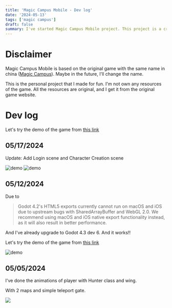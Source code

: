 ```yaml
---
title: 'Magic Campus Mobile - Dev log'
date: '2024-05-13'
tags: ['magic campus']
draft: false
summary: I've started Magic Campus Mobile project. This project is a cross-device game (Mac/Web/Mobile) based on Magic Campus of Lezi
---
```


# Disclaimer

Magic Campus Mobile is based on the original game with the same name in china ([Magic Campus](https://mc.lezi.com/)). Maybe in the future, I'll change the name. 

This is the personal project that I made for fun. I'm not own any resources of the game. All the resources are original, and I get it from the original game website.

# Dev log

Let's try the demo of the game from [this link](https://mc-demo.beyonderluu.com)

## 05/17/2024

Update: Add Login scene and Character Creation scene

![demo](/blog/mc/3/1.png)
![demo](/blog/mc/3/2.png)


## 05/12/2024

Due to

>
> Godot 4.2's HTML5 exports currently cannot run on macOS and iOS due to upstream bugs with SharedArrayBuffer and WebGL 2.0. We recommend using macOS and iOS native export functionality instead, as it will also result in better performance.
>

And I've already upgrade to Godot 4.3 dev 6. And it works!!

Let's try the demo of the game from [this link](https://mc-demo.beyonderluu.com)

![demo](/blog/mc/2/1.png)

## 05/05/2024

I've done the animations of player with Hunter class and wing.

With 2 maps and simple teleport gate.

![](/blog/mc/1/1.gif)